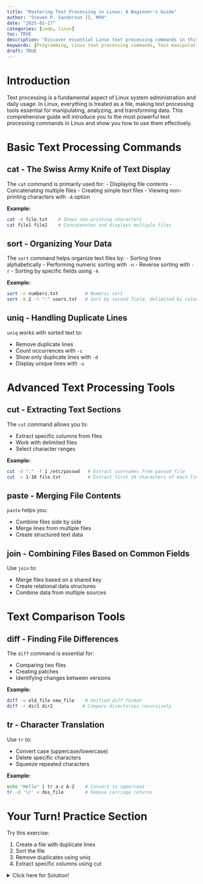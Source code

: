 ```yaml
---
title: "Mastering Text Processing in Linux: A Beginner's Guide"
author: "Steven P. Sanderson II, MPH"
date: "2025-01-17"
categories: [code, linux]
toc: TRUE
description: "Discover essential Linux text processing commands in this comprehensive guide. Learn how to manipulate, analyze, and transform text files with tools like `cat`, `sort`, `uniq`, `cut`, `paste`, and more. Includes examples, exercises, and FAQs to enhance your command-line skills."
keywords: [Programming, Linux text processing commands, Text manipulation in Linux, Linux file processing tools, Command-line text processing, Linux text utilities, Linux commands for beginners, Unix text processing tools, File management in Linux, Linux text comparison commands, Linux shell scripting, How to use text processing commands in Linux, Best tools for text manipulation on Linux, Step-by-step guide to Linux text commands, Sorting and filtering files using Linux commands, Advanced Linux commands for text processing and automation]
draft: TRUE
---
```


# Introduction

Text processing is a fundamental aspect of Linux system administration and daily usage. In Linux, everything is treated as a file, making text processing tools essential for manipulating, analyzing, and transforming data. This comprehensive guide will introduce you to the most powerful text processing commands in Linux and show you how to use them effectively.

# Basic Text Processing Commands

## cat - The Swiss Army Knife of Text Display

The `cat` command is primarily used for:
- Displaying file contents
- Concatenating multiple files
- Creating simple text files
- Viewing non-printing characters with `-A` option

**Example:**
```bash
cat -A file.txt    # Shows non-printing characters
cat file1 file2    # Concatenates and displays multiple files
```

## sort - Organizing Your Data

The `sort` command helps organize text files by:
- Sorting lines alphabetically
- Performing numeric sorting with `-n`
- Reverse sorting with `-r`
- Sorting by specific fields using `-k`

**Example:**
```bash
sort -n numbers.txt          # Numeric sort
sort -k 2 -t ":" users.txt   # Sort by second field, delimited by colon
```

## uniq - Handling Duplicate Lines

`uniq` works with sorted text to:

- Remove duplicate lines
- Count occurrences with `-c`
- Show only duplicate lines with `-d`
- Display unique lines with `-u`

# Advanced Text Processing Tools

## cut - Extracting Text Sections

The `cut` command allows you to:

- Extract specific columns from files
- Work with delimited files
- Select character ranges

**Example:**

```bash
cut -d ":" -f 1 /etc/passwd   # Extract usernames from passwd file
cut -c 1-10 file.txt          # Extract first 10 characters of each line
```

## paste - Merging File Contents

`paste` helps you:

- Combine files side by side
- Merge lines from multiple files
- Create structured text data

## join - Combining Files Based on Common Fields

Use `join` to:

- Merge files based on a shared key
- Create relational data structures
- Combine data from multiple sources

# Text Comparison Tools

## diff - Finding File Differences

The `diff` command is essential for:

- Comparing two files
- Creating patches
- Identifying changes between versions

**Example:**

```bash
diff -u old_file new_file    # Unified diff format
diff -r dir1 dir2           # Compare directories recursively
```

## tr - Character Translation

Use `tr` to:

- Convert case (uppercase/lowercase)
- Delete specific characters
- Squeeze repeated characters

**Example:**

```bash
echo "Hello" | tr a-z A-Z    # Convert to uppercase
tr -d '\r' < dos_file        # Remove carriage returns
```

# Your Turn! Practice Section

Try this exercise:

1. Create a file with duplicate lines
2. Sort the file
3. Remove duplicates using uniq
4. Extract specific columns using cut

<details><summary>Click here for Solution!</summary>
**Solution:**
```bash
# Create file
echo -e "apple\nbanana\napple\ncherry" > fruits.txt

# Sort and remove duplicates
sort fruits.txt | uniq

# Extract first 3 characters
cut -c 1-3 fruits.txt
```
</detail>

# Quick Takeaways

- Text processing commands are powerful tools for data manipulation
- Most commands can be combined using pipes
- Regular expressions enhance text processing capabilities
- Commands like `sed` and `tr` can automate text transformations
- File comparison tools help track changes and create patches

# FAQs

1. **Q: Why use command-line text processing instead of a text editor?**
   A: Command-line tools are faster, automatable, and can handle large files more efficiently.

2. **Q: How can I process multiple files at once?**
   A: Use wildcards or xargs to process multiple files, or write shell scripts to automate the process.

3. **Q: What's the difference between `sed` and `tr`?**
   A: `sed` is a stream editor for complex text transformations, while `tr` is specifically for character-by-character translation.

4. **Q: Can these tools handle large files?**
   A: Yes, most Linux text processing tools are designed to handle large files efficiently by processing them line by line.

5. **Q: How can I learn more about regular expressions?**
   A: Practice with tools like `grep` and `sed`, and consult their man pages and online tutorials.

# References

1. Shotts, W. (2008). "The Linux Command Line - Chapter 20: Text Processing."

2. [GeeksforGeeks. (n.d.). "Linux Text Processing Commands."](https://www.geeksforgeeks.org/tag/linux-text-processing-commands/)
   - Comprehensive guide on various text processing commands in Linux
   - Includes practical examples and use cases

3. [Learn By Example. (n.d.). "Linux Command Line Text Processing."](https://learnbyexample.gitbooks.io/linux-command-line/content/Text_Processing.html)
   - Detailed tutorials on command line text processing
   - Includes advanced techniques and best practices

4. [Everything DevOps. (n.d.). "Linux Text Processing Commands."](https://everythingdevops.dev/linux-text-processing-commands/)
   - Modern perspective on text processing in DevOps context
   - Practical applications in automation and scripting

These sources provide comprehensive coverage of Linux text processing commands, from basic usage to advanced applications, making them valuable references for both beginners and experienced users.

------------------------------------------------------------------------

Happy Coding! 🚀

![Text Processing in Linux](todays_post.png)

------------------------------------------------------------------------

*You can connect with me at any one of the below*:

*Telegram Channel here*: <https://t.me/steveondata>

*LinkedIn Network here*: <https://www.linkedin.com/in/spsanderson/>

*Mastadon Social here*: [https://mstdn.social/\@stevensanderson](https://mstdn.social/@stevensanderson)

*RStats Network here*: [https://rstats.me/\@spsanderson](https://rstats.me/@spsanderson)

*GitHub Network here*: <https://github.com/spsanderson>

*Bluesky Network here*: <https://bsky.app/profile/spsanderson.com>

*My Book: Extending Excel with Python and R* here: <https://packt.link/oTyZJ>

------------------------------------------------------------------------

```{=html}
<script src="https://giscus.app/client.js"
        data-repo="spsanderson/steveondata"
        data-repo-id="R_kgDOIIxnLw"
        data-category="Comments"
        data-category-id="DIC_kwDOIIxnL84ChTk8"
        data-mapping="url"
        data-strict="0"
        data-reactions-enabled="1"
        data-emit-metadata="0"
        data-input-position="top"
        data-theme="dark"
        data-lang="en"
        data-loading="lazy"
        crossorigin="anonymous"
        async>
</script>
```
